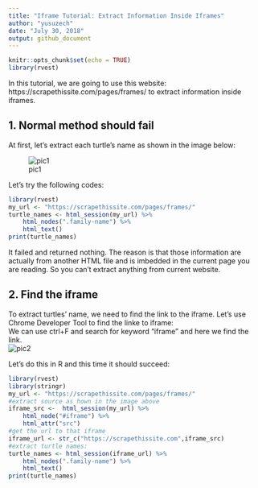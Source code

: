 ```yaml
---
title: "Iframe Tutorial: Extract Information Inside Iframes"
author: "yusuzech"
date: "July 30, 2018"
output: github_document
---
```


```r
knitr::opts_chunk$set(echo = TRUE)
library(rvest)
```

In this tutorial, we are going to use this website: https://scrapethissite.com/pages/frames/ to extract information inside iframes.

## 1. Normal method should fail
At first, let's extract each turtle's name as shown in the image below:

![pic1](resources/turtle0.jpg)

Let's try the following codes:
```r
library(rvest)
my_url <- "https://scrapethissite.com/pages/frames/"
turtle_names <- html_session(my_url) %>%
    html_nodes(".family-name") %>%
    html_text()
print(turtle_names)
```

It failed and returned nothing. The reason is that those information are actually from another HTML file and is imbedded in the current page you are reading. So you can't extract anything from current website.


## 2. Find the iframe

To extract turtles' name, we need to find the link to the iframe. Let's use Chrome Developer Tool to find the linke to iframe:  
We can use ctrl+F and search for keyword "iframe" and here we find the link.  
![pic2](resources/turtle1.jpg)

Let's do this in R and this time it should succeed:

```r
library(rvest)
library(stringr)
my_url <- "https://scrapethissite.com/pages/frames/"
#extract source as hown in the image above
iframe_src <-  html_session(my_url) %>%
    html_node("#iframe") %>%
    html_attr("src")
#get the url to that iframe
iframe_url <- str_c("https://scrapethissite.com",iframe_src)
#extract turtle names:
turtle_names <- html_session(iframe_url) %>%
    html_nodes(".family-name") %>%
    html_text()
print(turtle_names)
```

